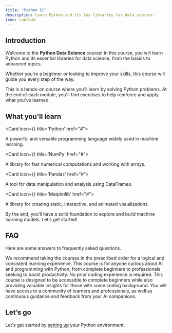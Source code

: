 ```yaml
---
title: "Python DS"
description: Learn Python and its key libraries for data science.
icon: LuAlbum
---
```



## Introduction

Welcome to the **Python Data Science** course! In this course, you will learn Python and its essential libraries for data science, from the basics to advanced topics.

Whether you're a beginner or looking to improve your skills, this course will guide you every step of the way.

This is a hands-on course where you'll learn by solving Python problems. At the end of each module, you'll find exercises to help reinforce and apply what you've learned.

## What you'll learn

<Cards>

<Card icon={<FaPython className="text-purple-300" />} title='Python' href="#">

A powerful and versatile programming language widely used in machine learning.

</Card>

<Card icon={<SiNumpy className="text-blue-300" />} title='NumPy' href="#">

A library for fast numerical computations and working with arrays.

</Card>

<Card icon={<SiPandas />} title='Pandas'  href="#">

A tool for data manipulation and analysis using DataFrames.

</Card>

<Card icon={<SiPandas />} title='Matplotlib'  href="#">

A library for creating static, interactive, and animated visualizations.

</Card>

</Cards>

By the end, you’ll have a solid foundation to explore and build machine learning models. Let’s get started!

## FAQ

Here are some answers to frequently asked questions.

<Accordions>
  <Accordion title="Do I need to take the courses in a specific order?">
    We recommend taking the courses in the prescribed order for a logical and
    consistent learning experience.
  </Accordion>
  <Accordion title="Who is this course for?">
    This course is for anyone curious about AI and programming with Python, from
    complete beginners to professionals seeking to boost productivity.
  </Accordion>
  <Accordion title="Do I need prior coding experience?">
    No prior coding experience is required. This course is designed to be
    accessible to complete beginners while also providing valuable insights for
    those with some coding background.
  </Accordion>
  <Accordion title="What kind of support will I have during the course?">
    You will have access to a community of learners and professionals, as well
    as continuous guidance and feedback from your AI companions.
  </Accordion>
</Accordions>

## Let’s go

Let's get started by [setting up](/docs/python/setup) your Python environment.